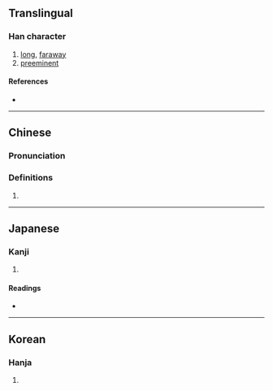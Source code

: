 {{also|敻}}
{{character info}}
==Translingual==

===Han character===
{{Han char|rn=35|rad=夊|as=11|sn=14|four=|canj=NBBUE|ids=⿳⿱𠂊𠔿目夂(GJK),⿳⿱𠂊𠔿目夊(T)}}

# [[long]], [[faraway]]
# [[preeminent]]

====References====
* {{Han ref|kx=0245.220|dkj=05731|hdz=20871.140|uh=5910|ud=22800}}

----

==Chinese==
{{zh-forms}}

===Pronunciation===
{{zh-pron
|m=xiòng,xì
|m-s=
|dg=
|c=hing3
|c-t=
|g=
|h=pfs=
|j=
|mb=
|md=
|mn=
|mn-t=
|w=
|x=
|mc=y
|oc=y
|cat=n
}}

===Definitions===
{{zh-hanzi}}

# {{rfdef|zh}}

----

==Japanese==

===Kanji===
{{ja-kanji|grade=|rs=夊11}}

# {{rfdef|ja|sort=夊11}}

====Readings====
* {{ja-readings|on=けい,けん|kun=はるか,とおい,もとめる}}

----

==Korean==

===Hanja===
{{ko-hanja|형}}

# {{rfdef|ko|sort=夊11}}